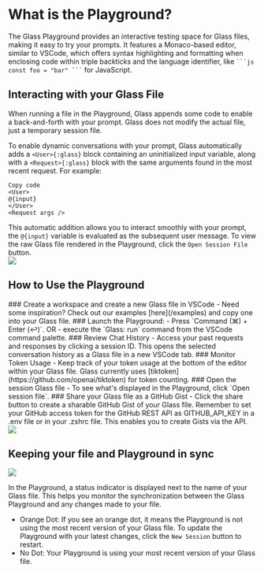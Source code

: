 
# What is the Playground?

The Glass Playground provides an interactive testing space for Glass files, making it easy to try your prompts. It features a Monaco-based editor, similar to VSCode, which offers syntax highlighting and formatting when enclosing code within triple backticks and the language identifier, like ```` ```js const foo = "bar" ``` ```` for JavaScript.

## Interacting with your Glass File
<Callout type="warning"> When running a file in the Playground, Glass appends some code to enable a back-and-forth with your prompt. Glass does not modify the actual file, just a temporary session file.</Callout>

To enable dynamic conversations with your prompt, Glass automatically adds a `<User>{:glass}` block containing an uninitialized input variable, along with a `<Request>{:glass}` block with the same arguments found in the most recent request.
For example:

```glass
Copy code
<User>
@{input}
</User>
<Request args />
```
This automatic addition allows you to interact smoothly with your prompt, the `@{input}` variable is evaluated as the subsequent user message. To view the raw Glass file rendered in the Playground, click the `Open Session File` button.
<br/>
<Image src="/screenshots/newPlayground.gif" width={850} height={850} />

## How to Use the Playground

<Steps>
### Create a workspace and create a new Glass file in VSCode
 - Need some inspiration? Check out our examples [here](/examples) and copy one into your Glass file.
### Launch the Playground:
   - Press `Command (⌘) + Enter (↩)`.
   OR
   - execute the `Glass: run` command from the VSCode command palette.
### Review Chat History
- Access your past requests and responses by clicking a session ID. This opens the selected conversation history as a Glass file in a new VSCode tab.
### Monitor Token Usage
- Keep track of your token usage at the bottom of the editor within your Glass file. Glass currently uses [tiktoken](https://github.com/openai/tiktoken) for token counting.
### Open the session Glass file
- To see what's displayed in the Playground, click `Open session file`.
### Share your Glass file as a GitHub Gist
- Click the share button to create a sharable GitHub Gist of your Glass file. Remember to set your GitHub access token for the GitHub REST API as GITHUB_API_KEY in a .env file or in your .zshrc file. This enables you to create Gists via the API.

<br />
</Steps>

<style jsx global>{`
  .image-container {
    display: flex;
    justify-content: center;
  }
`}</style>
<div className="image-container">
<Image src="/screenshots/formattedPlayground.png" height={750} width={750} />
</div>


## Keeping your file and Playground in sync
<Image src="/screenshots/statusIndicator.png" height={750} width={750} />

In the Playground, a status indicator is displayed next to the name of your Glass file. This helps you monitor the synchronization between the Glass Playground and any changes made to your file.

- Orange Dot: If you see an orange dot, it means the Playground is not using the most recent version of your Glass file. To update the Playground with your latest changes, click the `New Session` button to restart.
- No Dot: Your Playground is using your most recent version of your Glass file.



